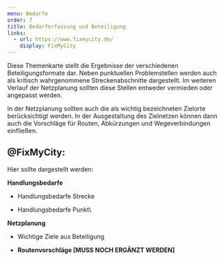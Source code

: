 ```yaml
---
menu: Bedarfe
order: 7
title: Bedarferfassung und Beteiligung
links:
  - url: https://www.fixmycity.de/
    display: FixMyCity
---
```

Diese Themenkarte stellt die Ergebnisse der verschiedenen Beteiligungsformate dar. Neben punktuellen Problemstellen werden auch als kritisch wahrgenommene Streckenabschnitte dargestellt. Im weiteren Verlauf der Netzplanung sollten diese Stellen entweder vermieden oder angepasst werden.&#x20;

In der Netzplanung sollten auch die als wichtig bezeichneten Zielorte berücksichtigt werden. In der Ausgestaltung des Zielnetzen können dann auch die Vorschläge für Routen, Abkürzungen und Wegeverbindungen einfließen.&#x20;



## @FixMyCity:&#x20;

Hier sollte dargestellt werden:&#x20;

**Handlungsbedarfe**

* Handlungsbedarfe Strecke

* Handlungsbedarfe Punkt\


**Netzplanung**

* Wichtige Ziele aus Beteiligung

* **Routenvorschläge \[MUSS NOCH ERGÄNZT WERDEN]**
